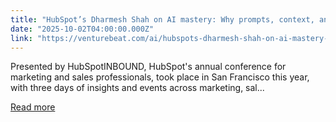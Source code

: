 ```yaml
---
title: "HubSpot’s Dharmesh Shah on AI mastery: Why prompts, context, and experimentation matter most"
date: "2025-10-02T04:00:00.000Z"
link: "https://venturebeat.com/ai/hubspots-dharmesh-shah-on-ai-mastery-why-prompts-context-and-experimentation"
---
```


Presented by HubSpotINBOUND, HubSpot&#x27;s annual conference for marketing and sales professionals, took place in San Francisco this year, with three days of insights and events across marketing, sal...

[Read more](https://venturebeat.com/ai/hubspots-dharmesh-shah-on-ai-mastery-why-prompts-context-and-experimentation)
